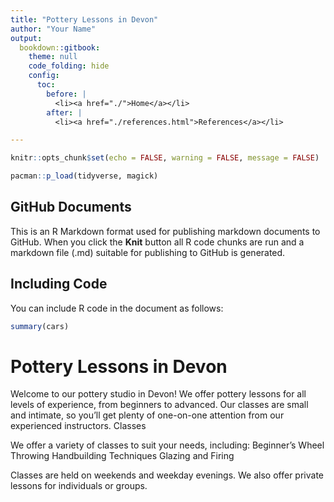 ---
title: "Pottery Lessons in Devon"
author: "Your Name"
output:
  bookdown::gitbook:
    theme: null
    code_folding: hide
    config:
      toc:
        before: |
          <li><a href="./">Home</a></li>
        after: |
          <li><a href="./references.html">References</a></li>

---

```{r setup, include=FALSE}
knitr::opts_chunk$set(echo = FALSE, warning = FALSE, message = FALSE)
```

```{r code}
pacman::p_load(tidyverse, magick)

```

## GitHub Documents

This is an R Markdown format used for publishing markdown documents to GitHub. When you click the **Knit** button all R code chunks are run and a markdown file (.md) suitable for publishing to GitHub is generated.

## Including Code

You can include R code in the document as follows:

```{r cars}
summary(cars)
```


# Pottery Lessons in Devon

Welcome to our pottery studio in Devon! We offer pottery lessons for all levels of experience, from beginners to advanced. Our classes are small and intimate, so you'll get plenty of one-on-one attention from our experienced instructors.
Classes

We offer a variety of classes to suit your needs, including:
Beginner's Wheel Throwing
Handbuilding Techniques
Glazing and Firing

Classes are held on weekends and weekday evenings. We also offer private lessons for individuals or groups.

